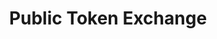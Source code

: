 ---
title: "Public Token Exchange"
description: "Exchange the `publicToken` returned by our hosted authentication flow for a long lived connection token that will be used when requesting data from a customer's TSP."
openapi: "POST /public-token/exchange"
---